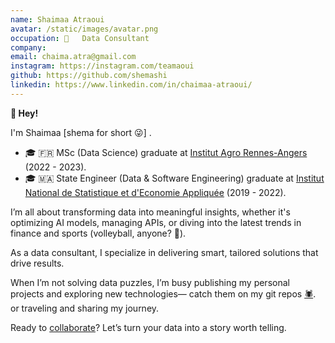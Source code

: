```yaml
---
name: Shaimaa Atraoui
avatar: /static/images/avatar.png
occupation: 🤖   Data Consultant
company:
email: chaima.atra@gmail.com
instagram: https://instagram.com/teamaoui
github: https://github.com/shemashi
linkedin: https://www.linkedin.com/in/chaimaa-atraoui/
---
```


**👋 Hey!**

I'm Shaimaa [shema for short 😜] .

- 🎓 🇫🇷 MSc (Data Science) graduate at [Institut Agro Rennes-Angers](https://www.institut-agro-rennes-angers.fr/) (2022 - 2023).
- 🎓 🇲🇦 State Engineer (Data & Software Engineering) graduate at [Institut National de Statistique et d'Economie Appliquée](https://insea.ac.ma/) (2019 - 2022).

I’m all about transforming data into meaningful insights, whether it's optimizing AI models, managing APIs, or diving into the latest trends in finance and sports (volleyball, anyone? 🏐).

As a data consultant, I specialize in delivering smart, tailored solutions that drive results.

When I’m not solving data puzzles, I’m busy publishing my personal projects and exploring new technologies— catch them on my git repos <a href="https://github.com/shemashi?tab=repositories" target="_blank" rel="noopener noreferrer">🕷️</a>.
or traveling and sharing my journey.

Ready to [collaborate](mailto:chaima.atra@gmail.com?subject=Collaboration%20Inquiry)? Let’s turn your data into a story worth telling.
